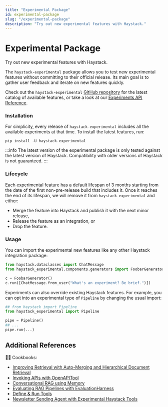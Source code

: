 ```yaml
---
title: "Experimental Package"
id: experimental-package
slug: "/experimental-package"
description: "Try out new experimental features with Haystack."
---
```


# Experimental Package

Try out new experimental features with Haystack.

The `haystack-experimental` package allows you to test new experimental features without committing to their official release. Its main goal is to gather user feedback and iterate on new features quickly.

Check out the `haystack-experimental` [GitHub repository](https://github.com/deepset-ai/haystack-experimental) for the latest catalog of available features, or take a look at our [Experiments API Reference](/reference).

### Installation

For simplicity, every release of `haystack-experimental` includes all the available experiments at that time. To install the latest features, run:

```shell
pip install -U haystack-experimental
```

:::info
The latest version of the experimental package is only tested against the latest version of Haystack. Compatibility with older versions of Haystack is not guaranteed.
:::

### Lifecycle

Each experimental feature has a default lifespan of 3 months starting from the date of the first non-pre-release build that includes it. Once it reaches the end of its lifespan, we will remove it from `haystack-experimental` and either:

- Merge the feature into Haystack and publish it with the next minor release,
- Release the feature as an integration, or
- Drop the feature.

### Usage

You can import the experimental new features like any other Haystack integration package:

```python
from haystack.dataclasses import ChatMessage
from haystack_experimental.components.generators import FoobarGenerator

c = FoobarGenerator()
c.run([ChatMessage.from_user("What's an experiment? Be brief.")])
```

Experiments can also override existing Haystack features. For example, you can opt into an experimental type of `Pipeline` by changing the usual import:

```python
## from haystack import Pipeline
from haystack_experimental import Pipeline

pipe = Pipeline()
## ...
pipe.run(...)
```

## Additional References

:cook: Cookbooks:

- [Improving Retrieval with Auto-Merging and Hierarchical Document Retrieval](https://haystack.deepset.ai/cookbook/auto_merging_retriever)
- [Invoking APIs with OpenAPITool](https://haystack.deepset.ai/cookbook/openapitool)
- [Conversational RAG using Memory](https://haystack.deepset.ai/cookbook/conversational_rag_using_memory)
- [Evaluating RAG Pipelines with EvaluationHarness](https://haystack.deepset.ai/cookbook/rag_eval_harness)
- [Define & Run Tools](https://haystack.deepset.ai/cookbook/tools_support)
- [Newsletter Sending Agent with Experimental Haystack Tools](https://haystack.deepset.ai/cookbook/newsletter-agent)